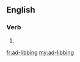 ==English==

===Verb===
{{head|en|present participle}}

# {{present participle of|ad-lib|lang=en}}

[[fr:ad-libbing]]
[[my:ad-libbing]]